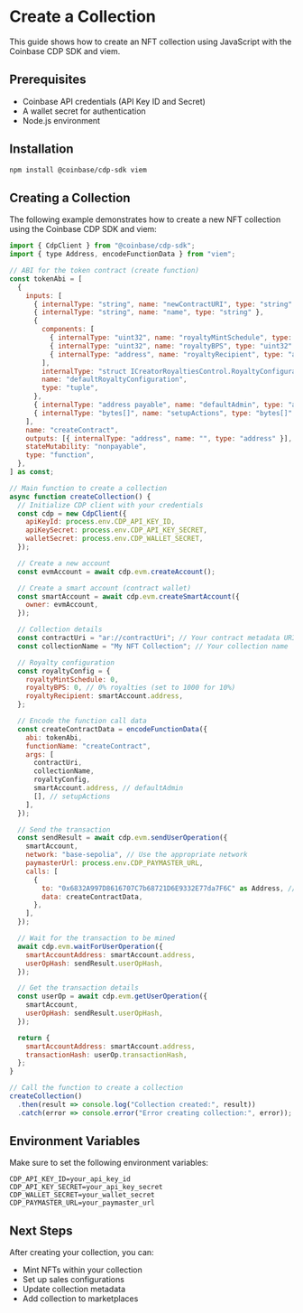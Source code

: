 # Create a Collection

This guide shows how to create an NFT collection using JavaScript with the Coinbase CDP SDK and viem.

## Prerequisites

- Coinbase API credentials (API Key ID and Secret)
- A wallet secret for authentication
- Node.js environment

## Installation

```bash
npm install @coinbase/cdp-sdk viem
```

## Creating a Collection

The following example demonstrates how to create a new NFT collection using the Coinbase CDP SDK and viem:

```javascript
import { CdpClient } from "@coinbase/cdp-sdk";
import { type Address, encodeFunctionData } from "viem";

// ABI for the token contract (create function)
const tokenAbi = [
  {
    inputs: [
      { internalType: "string", name: "newContractURI", type: "string" },
      { internalType: "string", name: "name", type: "string" },
      {
        components: [
          { internalType: "uint32", name: "royaltyMintSchedule", type: "uint32" },
          { internalType: "uint32", name: "royaltyBPS", type: "uint32" },
          { internalType: "address", name: "royaltyRecipient", type: "address" },
        ],
        internalType: "struct ICreatorRoyaltiesControl.RoyaltyConfiguration",
        name: "defaultRoyaltyConfiguration",
        type: "tuple",
      },
      { internalType: "address payable", name: "defaultAdmin", type: "address" },
      { internalType: "bytes[]", name: "setupActions", type: "bytes[]" },
    ],
    name: "createContract",
    outputs: [{ internalType: "address", name: "", type: "address" }],
    stateMutability: "nonpayable",
    type: "function",
  },
] as const;

// Main function to create a collection
async function createCollection() {
  // Initialize CDP client with your credentials
  const cdp = new CdpClient({
    apiKeyId: process.env.CDP_API_KEY_ID,
    apiKeySecret: process.env.CDP_API_KEY_SECRET,
    walletSecret: process.env.CDP_WALLET_SECRET,
  });

  // Create a new account
  const evmAccount = await cdp.evm.createAccount();

  // Create a smart account (contract wallet)
  const smartAccount = await cdp.evm.createSmartAccount({
    owner: evmAccount,
  });

  // Collection details
  const contractUri = "ar://contractUri"; // Your contract metadata URI
  const collectionName = "My NFT Collection"; // Your collection name

  // Royalty configuration
  const royaltyConfig = {
    royaltyMintSchedule: 0,
    royaltyBPS: 0, // 0% royalties (set to 1000 for 10%)
    royaltyRecipient: smartAccount.address,
  };

  // Encode the function call data
  const createContractData = encodeFunctionData({
    abi: tokenAbi,
    functionName: "createContract",
    args: [
      contractUri,
      collectionName,
      royaltyConfig,
      smartAccount.address, // defaultAdmin
      [], // setupActions
    ],
  });

  // Send the transaction
  const sendResult = await cdp.evm.sendUserOperation({
    smartAccount,
    network: "base-sepolia", // Use the appropriate network
    paymasterUrl: process.env.CDP_PAYMASTER_URL,
    calls: [
      {
        to: "0x6832A997D8616707C7b68721D6E9332E77da7F6C" as Address, // Contract factory address
        data: createContractData,
      },
    ],
  });

  // Wait for the transaction to be mined
  await cdp.evm.waitForUserOperation({
    smartAccountAddress: smartAccount.address,
    userOpHash: sendResult.userOpHash,
  });

  // Get the transaction details
  const userOp = await cdp.evm.getUserOperation({
    smartAccount,
    userOpHash: sendResult.userOpHash,
  });

  return {
    smartAccountAddress: smartAccount.address,
    transactionHash: userOp.transactionHash,
  };
}

// Call the function to create a collection
createCollection()
  .then(result => console.log("Collection created:", result))
  .catch(error => console.error("Error creating collection:", error));
```

## Environment Variables

Make sure to set the following environment variables:

```
CDP_API_KEY_ID=your_api_key_id
CDP_API_KEY_SECRET=your_api_key_secret
CDP_WALLET_SECRET=your_wallet_secret
CDP_PAYMASTER_URL=your_paymaster_url
```

## Next Steps

After creating your collection, you can:

- Mint NFTs within your collection
- Set up sales configurations
- Update collection metadata
- Add collection to marketplaces
